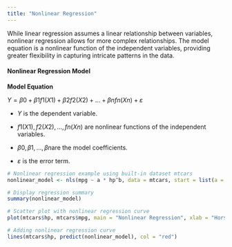 ```yaml
---
title: "Nonlinear Regression"
---
```


While linear regression assumes a linear relationship between variables, nonlinear regression allows for more complex relationships. The model equation is a nonlinear function of the independent variables, providing greater flexibility in capturing intricate patterns in the data.

#### **Nonlinear Regression Model**

**Model Equation**

$Y=β0​+β1​f1​(X1​)+β2​f2​(X2​)+…+βn​fn​(Xn​)+ε$

-   $Y$ is the dependent variable.

-   $f1​(X1​),f2​(X2​),…,fn​(Xn​)$ are nonlinear functions of the independent variables.

-   $β0​,β1​,…,βn​$ are the model coefficients.

-   $ε$ is the error term.

```r
# Nonlinear regression example using built-in dataset mtcars
nonlinear_model <- nls(mpg ~ a * hp^b, data = mtcars, start = list(a = 1, b = 1))  # Nonlinear model: a * hp^b

# Display regression summary
summary(nonlinear_model)

# Scatter plot with nonlinear regression curve
plot(mtcars$hp, mtcars$mpg, main = "Nonlinear Regression", xlab = "Horsepower", ylab = "Miles Per Gallon")

# Adding nonlinear regression curve
lines(mtcars$hp, predict(nonlinear_model), col = "red")

```

## 
